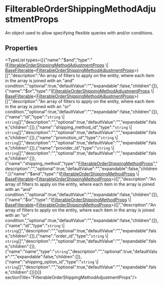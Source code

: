 
# FilterableOrderShippingMethodAdjustmentProps

An object used to allow specifying flexible queries with and/or conditions.

## Properties

<TypeList types={[{"name":"$and","type":"([FilterableOrderShippingMethodAdjustmentProps](types.OrderTypes.FilterableOrderShippingMethodAdjustmentProps.mdx) \\| [BaseFilterable](../../DAL/interfaces/types.DAL.BaseFilterable.mdx)&#60;[FilterableOrderShippingMethodAdjustmentProps](types.OrderTypes.FilterableOrderShippingMethodAdjustmentProps.mdx)&#62;)[]","description":"An array of filters to apply on the entity, where each item in the array is joined with an \"and\" condition.","optional":true,"defaultValue":"","expandable":false,"children":[]},{"name":"$or","type":"([FilterableOrderShippingMethodAdjustmentProps](types.OrderTypes.FilterableOrderShippingMethodAdjustmentProps.mdx) \\| [BaseFilterable](../../DAL/interfaces/types.DAL.BaseFilterable.mdx)&#60;[FilterableOrderShippingMethodAdjustmentProps](types.OrderTypes.FilterableOrderShippingMethodAdjustmentProps.mdx)&#62;)[]","description":"An array of filters to apply on the entity, where each item in the array is joined with an \"or\" condition.","optional":true,"defaultValue":"","expandable":false,"children":[]},{"name":"id","type":"`string` \\| `string`[]","description":"","optional":true,"defaultValue":"","expandable":false,"children":[]},{"name":"shipping_method_id","type":"`string` \\| `string`[]","description":"","optional":true,"defaultValue":"","expandable":false,"children":[]},{"name":"promotion_id","type":"`string` \\| `string`[]","description":"","optional":true,"defaultValue":"","expandable":false,"children":[]},{"name":"provider_id","type":"`string` \\| `string`[]","description":"","optional":true,"defaultValue":"","expandable":false,"children":[]},{"name":"shipping_method","type":"[FilterableOrderShippingMethodProps](types.OrderTypes.FilterableOrderShippingMethodProps.mdx)","description":"","optional":true,"defaultValue":"","expandable":false,"children":[{"name":"$and","type":"([FilterableOrderShippingMethodProps](types.OrderTypes.FilterableOrderShippingMethodProps.mdx) \\| [BaseFilterable](../../DAL/interfaces/types.DAL.BaseFilterable.mdx)&#60;[FilterableOrderShippingMethodProps](types.OrderTypes.FilterableOrderShippingMethodProps.mdx)&#62;)[]","description":"An array of filters to apply on the entity, where each item in the array is joined with an \"and\" condition.","optional":true,"defaultValue":"","expandable":false,"children":[]},{"name":"$or","type":"([FilterableOrderShippingMethodProps](types.OrderTypes.FilterableOrderShippingMethodProps.mdx) \\| [BaseFilterable](../../DAL/interfaces/types.DAL.BaseFilterable.mdx)&#60;[FilterableOrderShippingMethodProps](types.OrderTypes.FilterableOrderShippingMethodProps.mdx)&#62;)[]","description":"An array of filters to apply on the entity, where each item in the array is joined with an \"or\" condition.","optional":true,"defaultValue":"","expandable":false,"children":[]},{"name":"id","type":"`string` \\| `string`[]","description":"","optional":true,"defaultValue":"","expandable":false,"children":[]},{"name":"order_id","type":"`string` \\| `string`[]","description":"","optional":true,"defaultValue":"","expandable":false,"children":[]},{"name":"name","type":"`string`","description":"","optional":true,"defaultValue":"","expandable":false,"children":[]},{"name":"shipping_option_id","type":"`string` \\| `string`[]","description":"","optional":true,"defaultValue":"","expandable":false,"children":[]}]}]}  sectionTitle="FilterableOrderShippingMethodAdjustmentProps"/>
